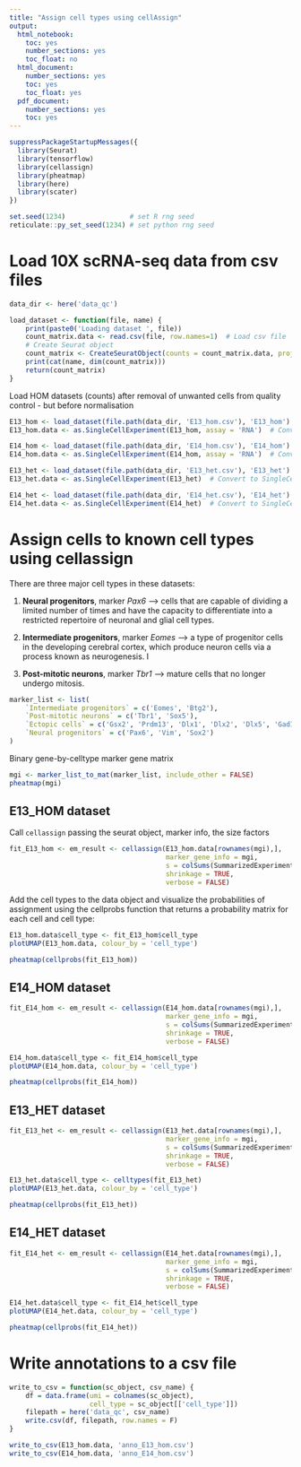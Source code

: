 ```yaml
---
title: "Assign cell types using cellAssign"
output:
  html_notebook:
    toc: yes
    number_sections: yes
    toc_float: no
  html_document:
    number_sections: yes
    toc: yes
    toc_float: yes
  pdf_document:
    number_sections: yes
    toc: yes
---
```



```r
suppressPackageStartupMessages({
  library(Seurat)
  library(tensorflow)
  library(cellassign)
  library(pheatmap)
  library(here)
  library(scater)
})
```

```r
set.seed(1234)                # set R rng seed
reticulate::py_set_seed(1234) # set python rng seed
```



# Load 10X scRNA-seq data from csv files

```r
data_dir <- here('data_qc')
```

```r
load_dataset <- function(file, name) {
    print(paste0('Loading dataset ', file))
    count_matrix.data <- read.csv(file, row.names=1)  # Load csv file
    # Create Seurat object
    count_matrix <- CreateSeuratObject(counts = count_matrix.data, project=name)
    print(cat(name, dim(count_matrix)))
    return(count_matrix)
}
```

Load HOM datasets (counts) after removal of unwanted cells from quality control - but before normalisation

```r
E13_hom <- load_dataset(file.path(data_dir, 'E13_hom.csv'), 'E13_hom')
E13_hom.data <- as.SingleCellExperiment(E13_hom, assay = 'RNA')  # Convert to SingleCellExperiment class

E14_hom <- load_dataset(file.path(data_dir, 'E14_hom.csv'), 'E14_hom')
E14_hom.data <- as.SingleCellExperiment(E14_hom, assay = 'RNA')  # Convert to SingleCellExperiment class
```


```r
E13_het <- load_dataset(file.path(data_dir, 'E13_het.csv'), 'E13_het')
E13_het.data <- as.SingleCellExperiment(E13_het)  # Convert to SingleCellExperiment class

E14_het <- load_dataset(file.path(data_dir, 'E14_het.csv'), 'E14_het')
E14_het.data <- as.SingleCellExperiment(E14_het)  # Convert to SingleCellExperiment class

```

# Assign cells to known cell types using cellassign

There are three major cell types in these datasets:

1. **Neural progenitors**, marker *Pax6* --> cells that are capable of dividing a limited number of times and have the capacity to differentiate into a restricted repertoire of neuronal and glial cell types.

2. **Intermediate progenitors**, marker *Eomes* --> a type of progenitor cells in the developing cerebral cortex, which produce neuron cells via a process known as neurogenesis. I

3. **Post-mitotic neurons**, marker *Tbr1* --> mature cells that no longer undergo mitosis.

```r
marker_list <- list(
    `Intermediate progenitors` = c('Eomes', 'Btg2'),
    `Post-mitotic neurons` = c('Tbr1', 'Sox5'),
    `Ectopic cells` = c('Gsx2', 'Prdm13', 'Dlx1', 'Dlx2', 'Dlx5', 'Gad1', 'Gad2', 'Ptf1a', 'Msx3', 'Helt', 'Olig3'),
    `Neural progenitors` = c('Pax6', 'Vim', 'Sox2')
)
```


Binary gene-by-celltype marker gene matrix

```r
mgi <- marker_list_to_mat(marker_list, include_other = FALSE)
pheatmap(mgi)
```



## E13_HOM dataset

Call `cellassign` passing the seurat object, marker info, the size factors

```r
fit_E13_hom <- em_result <- cellassign(E13_hom.data[rownames(mgi),],
                                       marker_gene_info = mgi,
                                       s = colSums(SummarizedExperiment::assay(E13_hom.data, "counts")),
                                       shrinkage = TRUE,
                                       verbose = FALSE)
```


Add the cell types to the data object and visualize the probabilities of assignment using the cellprobs function that returns a probability matrix for each cell and cell type:

```r
E13_hom.data$cell_type <- fit_E13_hom$cell_type
plotUMAP(E13_hom.data, colour_by = 'cell_type')
```

```r
pheatmap(cellprobs(fit_E13_hom))
```



## E14_HOM dataset


```r
fit_E14_hom <- em_result <- cellassign(E14_hom.data[rownames(mgi),],
                                       marker_gene_info = mgi,
                                       s = colSums(SummarizedExperiment::assay(E14_hom.data, "counts")),
                                       shrinkage = TRUE,
                                       verbose = FALSE)
```

```r
E14_hom.data$cell_type <- fit_E14_hom$cell_type
plotUMAP(E14_hom.data, colour_by = 'cell_type')
```


```r
pheatmap(cellprobs(fit_E14_hom))
```


## E13_HET dataset

```r
fit_E13_het <- em_result <- cellassign(E13_het.data[rownames(mgi),],
                                       marker_gene_info = mgi,
                                       s = colSums(SummarizedExperiment::assay(E13_het.data, "counts")),
                                       shrinkage = TRUE,
                                       verbose = FALSE)
```


```r
E13_het.data$cell_type <- celltypes(fit_E13_het)
plotUMAP(E13_het.data, colour_by = 'cell_type')
```

```r
pheatmap(cellprobs(fit_E13_het))
```


## E14_HET dataset

```r
fit_E14_het <- em_result <- cellassign(E14_het.data[rownames(mgi),],
                                       marker_gene_info = mgi,
                                       s = colSums(SummarizedExperiment::assay(E14_het.data, "counts")),
                                       shrinkage = TRUE,
                                       verbose = FALSE)
```


```r
E14_het.data$cell_type <- fit_E14_het$cell_type
plotUMAP(E14_het.data, colour_by = 'cell_type')
```

```r
pheatmap(cellprobs(fit_E14_het))
```


# Write annotations to a csv file

```r
write_to_csv = function(sc_object, csv_name) {
    df = data.frame(umi = colnames(sc_object),
                    cell_type = sc_object[['cell_type']])
    filepath = here('data_qc', csv_name)
    write.csv(df, filepath, row.names = F)
}
```


```r
write_to_csv(E13_hom.data, 'anno_E13_hom.csv')
write_to_csv(E14_hom.data, 'anno_E14_hom.csv')
```